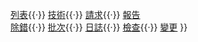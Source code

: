 {{mbox
|style=text-align:right;
|image=none
|type=style
|small=yes
|text=
[[Special:AbuseFilter|<big><big>'''防濫用過濾器管理'''</big></big>]]
----
<!--
-->[[Wikipedia:防滥用过滤器|介紹]] <!--
--><small><sup>[[Wikipedia talk:防滥用过滤器|討論]]</sup></small>{{·}} <!--
-->[[Wikipedia:防滥用过滤器/列表|列表]]{{·}} <!--
-->[[Wikipedia:防滥用过滤器/操作指引|技術]]{{·}} <!--
-->[[Wikipedia:防滥用过滤器/过滤器请求|請求]]{{·}} <!--
-->[[Wikipedia:防滥用过滤器/错误报告|報告]]<br>
<!--
-->[[Special:滥用过滤器/tools|除錯]]{{·}}<!--
-->[[Special:滥用过滤器/test|批次]]{{·}}<!--
-->[[Special:滥用日志|日誌]]{{·}}<!--
-->[[Special:滥用过滤器/examine|檢查]]{{·}}<!--
-->[[Special:滥用过滤器/history|變更]]
}}<noinclude>
{{doc}}</noinclude>